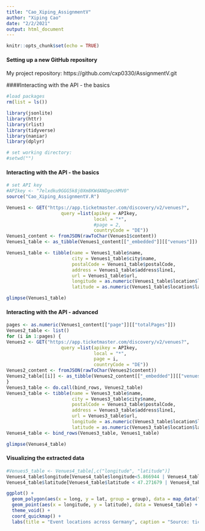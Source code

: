 ```yaml
---
title: "Cao_Xiping_AssignmentV"
author: "Xiping Cao"
date: "2/2/2021"
output: html_document
---
```


```r
knitr::opts_chunk$set(echo = TRUE)
```

#### Setting up a new GitHub repository
My project repository: https://github.com/cxp0330/AssignmentV.git

####Interacting with the API - the basics
```r
#load packages
rm(list = ls())

library(jsonlite)
library(httr)
library(rlist)
library(tidyverse)
library(naniar)
library(dplyr)

# set working directory:
#setwd("")
```

#### Interacting with the API - the basics
```r
# set API key
#APIkey <- "7elxdku9GGG5k8j0Xm8KWdANDgecHMV0"
source("Cao_Xiping_AssignmentV.R")

Venues1 <- GET("https://app.ticketmaster.com/discovery/v2/venues?",
                    query =list(apikey = APIkey,
                                local = "*",
                                #page = 2,
                                countryCode = "DE"))
Venues1_content <- fromJSON(rawToChar(Venues1$content))
Venues1_table <- as_tibble(Venues1_content[["_embedded"]][["venues"]])

Venues1_table <- tibble(name = Venues1_table$name,
                        city = Venues1_table$city$name,
                        postalCode = Venues1_table$postalCode,
                        address = Venues1_table$address$line1,
                        url = Venues1_table$url,
                        longitude = as.numeric(Venues1_table$location$longitude),
                        latitude = as.numeric(Venues1_table$location$latitude))

glimpse(Venues1_table)
```

#### Interacting with the API - advanced
```r
pages <- as.numeric(Venues1_content[["page"]][["totalPages"]])
Venues2_table <- list()
for (i in 1:pages) {
Venues2 <- GET("https://app.ticketmaster.com/discovery/v2/venues?",
                    query =list(apikey = APIkey,
                                local = "*",
                                page = i,
                                countryCode = "DE"))
Venues2_content <- fromJSON(rawToChar(Venues2$content))
Venues2_table[[i]] <- as_tibble(Venues2_content[["_embedded"]][["venues"]])
}
Venues3_table <- do.call(bind_rows, Venues2_table)
Venues3_table <- tibble(name = Venues3_table$name,
                        city = Venues3_table$city$name,
                        postalCode = Venues3_table$postalCode,
                        address = Venues3_table$address$line1,
                        url = Venues3_table$url,
                        longitude = as.numeric(Venues3_table$location$longitude),
                        latitude = as.numeric(Venues3_table$location$latitude))
Venues4_table <- bind_rows(Venues3_table, Venues1_table)

glimpse(Venues4_table)
```

#### Visualizing the extracted data
```r
#Venues5_table <- Venues4_table[,c("longitude", "latitude")]
Venues4_table$longitude[Venues4_table$longitude<5.866944 | Venues4_table$longitude>15.043611] <- NA
Venues4_table$latitude[Venues4_table$latitude < 47.271679 | Venues4_table$latitude> 55.0846] <- NA

ggplot() + 
  geom_polygon(aes(x = long, y = lat, group = group), data = map_data("world", region = "Germany"), fill = "grey90",color = "black") +
  geom_point(aes(x = longitude, y = latitude), data = Venues4_table) +
  theme_void() + 
  coord_quickmap() +
  labs(title = "Event locations across Germany", caption = "Source: ticketmaster.com") + theme(title = element_text(size=8, face='bold'), plot.caption = element_text(face = "italic"))
```
























